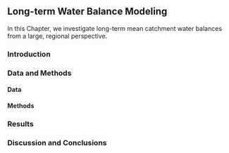 ## Long-term Water Balance Modeling {#sec-budyko-modeling}

In this Chapter, we investigate long-term mean catchment water balances from a large, regional perspective.

### Introduction {#sec-budyko-introduction}

### Data and Methods {#sec-budyko-data-and-methods}

#### Data {#sec-budyko-data}

#### Methods {#sec-budyko-methods}

### Results {#sec-budyko-results}

### Discussion and Conclusions {#sec-discussion-and-conclusions}
